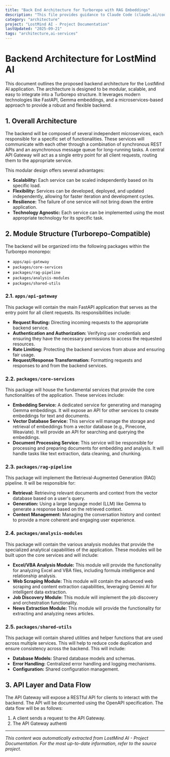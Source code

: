 ```yaml
---
title: "Back End Architecture for Turborepo with RAG Embeddings"
description: "This file provides guidance to Claude Code (claude.ai/code) when working with code in this repository."
category: "architecture"
project: "LostMind AI - Project Documentation"
lastUpdated: "2025-09-21"
tags: "architecture,ai-services"
---
```


# Backend Architecture for LostMind AI

This document outlines the proposed backend architecture for the LostMind AI application. The architecture is designed to be modular, scalable, and easy to integrate into a Turborepo structure. It leverages modern technologies like FastAPI, Gemma embeddings, and a microservices-based approach to provide a robust and flexible backend.

## 1. Overall Architecture

The backend will be composed of several independent microservices, each responsible for a specific set of functionalities. These services will communicate with each other through a combination of synchronous REST APIs and an asynchronous message queue for long-running tasks. A central API Gateway will act as a single entry point for all client requests, routing them to the appropriate service.

This modular design offers several advantages:

*   **Scalability:** Each service can be scaled independently based on its specific load.
*   **Flexibility:** Services can be developed, deployed, and updated independently, allowing for faster iteration and development cycles.
*   **Resilience:** The failure of one service will not bring down the entire application.
*   **Technology Agnostic:** Each service can be implemented using the most appropriate technology for its specific task.





## 2. Module Structure (Turborepo-Compatible)

The backend will be organized into the following packages within the Turborepo monorepo:

*   `apps/api-gateway`
*   `packages/core-services`
*   `packages/rag-pipeline`
*   `packages/analysis-modules`
*   `packages/shared-utils`

### 2.1. `apps/api-gateway`

This package will contain the main FastAPI application that serves as the entry point for all client requests. Its responsibilities include:

*   **Request Routing:** Directing incoming requests to the appropriate backend service.
*   **Authentication and Authorization:** Verifying user credentials and ensuring they have the necessary permissions to access the requested resources.
*   **Rate Limiting:** Protecting the backend services from abuse and ensuring fair usage.
*   **Request/Response Transformation:** Formatting requests and responses to and from the backend services.

### 2.2. `packages/core-services`

This package will house the fundamental services that provide the core functionalities of the application. These services include:

*   **Embedding Service:** A dedicated service for generating and managing Gemma embeddings. It will expose an API for other services to create embeddings for text and documents.
*   **Vector Database Service:** This service will manage the storage and retrieval of embeddings from a vector database (e.g., Pinecone, Weaviate). It will provide an API for searching and querying the embeddings.
*   **Document Processing Service:** This service will be responsible for processing and preparing documents for embedding and analysis. It will handle tasks like text extraction, data cleaning, and chunking.

### 2.3. `packages/rag-pipeline`

This package will implement the Retrieval-Augmented Generation (RAG) pipeline. It will be responsible for:

*   **Retrieval:** Retrieving relevant documents and context from the vector database based on a user's query.
*   **Generation:** Using a large language model (LLM) like Gemma to generate a response based on the retrieved context.
*   **Context Management:** Managing the conversation history and context to provide a more coherent and engaging user experience.

### 2.4. `packages/analysis-modules`

This package will contain the various analysis modules that provide the specialized analytical capabilities of the application. These modules will be built upon the core services and will include:

*   **Excel/VBA Analysis Module:** This module will provide the functionality for analyzing Excel and VBA files, including formula intelligence and relationship analysis.
*   **Web Scraping Module:** This module will contain the advanced web scraping and content extraction capabilities, leveraging Gemini AI for intelligent data extraction.
*   **Job Discovery Module:** This module will implement the job discovery and orchestration functionality.
*   **News Extraction Module:** This module will provide the functionality for extracting and analyzing news articles.

### 2.5. `packages/shared-utils`

This package will contain shared utilities and helper functions that are used across multiple services. This will help to reduce code duplication and ensure consistency across the backend. This will include:

*   **Database Models:** Shared database models and schemas.
*   **Error Handling:** Centralized error handling and logging mechanisms.
*   **Configuration:** Shared configuration management.





## 3. API Layer and Data Flow

The API Gateway will expose a RESTful API for clients to interact with the backend. The API will be documented using the OpenAPI specification. The data flow will be as follows:

1.  A client sends a request to the API Gateway.
2.  The API Gateway authenti

---
*This content was automatically extracted from LostMind AI - Project Documentation. For the most up-to-date information, refer to the source project.*
